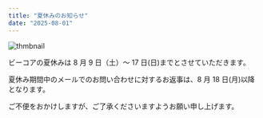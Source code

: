 ```yaml
---
title: "夏休みのお知らせ"
date: "2025-08-01"
---
```


![thmbnail](../images/News/2025/summerholiday20250803.png)



ビーコアの夏休みは 8 月 9 日（土）～ 17 日(日)までとさせていただきます。


夏休み期間中のメールでのお問い合わせに対するお返事は、8 月 18 日(月)以降となります。

ご不便をおかけしますが、ご了承くださいますようお願い申し上げます。
